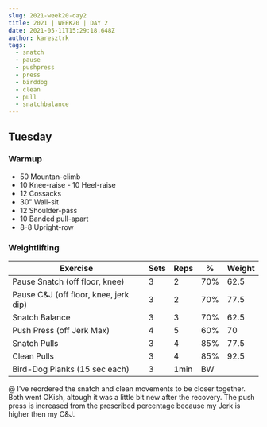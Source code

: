 ```yaml
---
slug: 2021-week20-day2
title: 2021 | WEEK20 | DAY 2
date: 2021-05-11T15:29:18.648Z
author: karesztrk
tags:
  - snatch
  - pause
  - pushpress
  - press
  - birddog
  - clean
  - pull
  - snatchbalance
---
```

## Tuesday

### Warmup

* 50 Mountan-climb
* 10 Knee-raise - 10 Heel-raise
* 12 Cossacks
* 30" Wall-sit
* 12 Shoulder-pass
* 10 Banded pull-apart
* 8-8 Upright-row

### Weightlifting

| Exercise                              | Sets | Reps | %   | Weight |
| ------------------------------------- | ---- | ---- | --- | ------ |
| Pause Snatch (off floor, knee)        | 3    | 2    | 70% | 62.5   |
| Pause C&J (off floor, knee, jerk dip) | 3    | 2    | 70% | 77.5   |
| Snatch Balance                        | 3    | 3    | 70% | 62.5   |
| Push Press (off Jerk Max)             | 4    | 5    | 60% | 70     |
| Snatch Pulls                          | 3    | 4    | 85% | 77.5   |
| Clean Pulls                           | 3    | 4    | 85% | 92.5   |
| Bird-Dog Planks (15 sec each)         | 3    | 1min | BW  |        |

@ I've reordered the snatch and clean movements to be closer together. Both went OKish, altough it was a little bit new after the recovery. The push press is increased from the prescribed percentage because my Jerk is higher then my C&J.